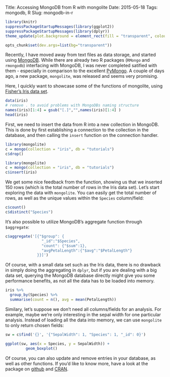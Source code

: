 Title: Accessing MongoDB from R with mongolite
Date: 2015-05-18
Tags: mongodb, R
Slug: mongodb-in-r

```r
library(knitr)
suppressPackageStartupMessages(library(ggplot2))
suppressPackageStartupMessages(library(dplyr))
theme_update(plot.background = element_rect(fill = "transparent", colour = NA))

opts_chunk$set(dev.args=list(bg="transparent"))
```

Recently, I have moved away from text files as data storage, and started using [MongoDB](https://www.mongodb.org/). While there are already two R packages (`RMongo` and `rmongodb`) interfacing with MongoDB, I was never completed satified with them - especially in comparison to the excellent [PyMongo](http://api.mongodb.org/python/current/). A couple of days ago, a new package, `mongolite`, was released and seems very promising.

Here, I quickly want to showcase some of the functions of mongolite, using [Fisher's Iris data set](http://en.wikipedia.org/wiki/Iris_flower_data_set). 
```r
data(iris)
# remove . to avoid problems with MongoDBs naming structure
names(iris)[1:4] = gsub("[.]","",names(iris)[1:4] ) 
head(iris)

```

First, we need to insert the data from R into a new collection in MongoDB. This is done by first establishing a connection to the collection in the database, and then calling the `insert` function on the connection handler. 
```r
library(mongolite)
c = mongo(collection = "iris", db = "tutorials")
c$drop()
```
```r
library(mongolite)
c = mongo(collection = "iris", db = "tutorials")
c$insert(iris)
```
We get some nice feedback from the function, showing us that we inserted 150 rows (which is the total number of rows in the Iris data set). Let's start exploring the data with `mongolite`. You can easily get the total number of rows, as well as the unique values within the `Species` column/field: 

```r
c$count()
c$distinct("Species")
```

It's also possible to utilize MongoDB's aggregate function through `$aggregate`:
```r
c$aggregate('[{"$group": {
                "_id":"$Species", 
                "count": {"$sum":1}, 
                "avgPetalLength":{"$avg":"$PetalLength"}
              }}]')
```

Of course, with a small data set such as the Iris data, there is no drawback in simply doing the aggregating in `dplyr`, but if you are dealing with a big data set, querying the MongoDB database directly might give you some performance benefits, as not all the data has to be loaded into memory.

```r
iris %>%
  group_by(Species) %>%
  summarise(count = n(), avg = mean(PetalLength))
```

Similary, let's suppose we don't need all columns/fields for an analysis. For example, maybe we're only interesting in the sepal width for one particular analysis. Instead of loading all the data into memory, we can use `mongolite` to only return chosen fields:

```r
sw = c$find('{}', '{"SepalWidth": 1, "Species": 1, "_id": 0}')
```
```r
ggplot(sw, aes(x = Species, y = SepalWidth)) + 
         geom_boxplot()
```

Of course, you can also update and remove entries in your database, as well as other functions. If you'd like to know more, have a look at the package on [github](https://github.com/jeroenooms/mongolite) and [CRAN](http://cran.r-project.org/web/packages/mongolite/).

